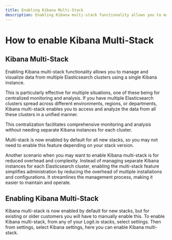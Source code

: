 ```yaml
---
title: Enabling Kibana Multi-Stack
description: Enabling Kibana multi-stack functionality allows you to manage and visualize data from multiple Elasticsearch clusters using a single Kibana instance.
---
```


# How to enable Kibana Multi-Stack

## Kibana Multi-Stack

Enabling Kibana multi-stack functionality allows you to manage and visualize 
data from multiple Elasticsearch clusters using a single Kibana instance. 

This is particularly effective for multiple situations, one of these being for 
centralized monitoring and analysis. If you have multiple Elasticsearch clusters 
spread across different environments, regions, or departments, Kibana multi-stack 
enables you to access and analyze the data from all these clusters in a unified manner. 

This centralization facilitates comprehensive monitoring and analysis without 
needing separate Kibana instances for each cluster.

<Callout type="info">
  Multi-stack is now enabled by default for all new stacks, so 
  you may not need to enable this feature depending on your stack version.
</Callout>

Another scenario when you may want to enable Kibana multi-stack is for reduced 
overhead and complexity. Instead of managing separate Kibana instances for each 
Elasticsearch cluster, enabling the multi-stack feature simplifies administration 
by reducing the overhead of multiple installations and configurations. It streamlines 
the management process, making it easier to maintain and operate.

## Enabling Kibana Multi-Stack

Kibana multi-stack is now enabled by default for new stacks, but for existing or 
older customers you will have to manually enable this. To enable Kibana multi-stack, 
from any of your Logit.io stacks, select settings. Then from settings, 
select Kibana settings, here you can enable Kibana multi-stack.